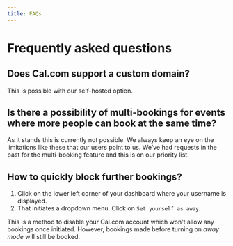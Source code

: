 ```yaml
---
title: FAQs
---
```


# Frequently asked questions

## Does Cal.com support a custom domain?
This is possible with our self-hosted option.

## Is there a possibility of multi-bookings for events where more people can book at the same time?
As it stands this is currently not possible. We always keep an eye on the limitations like these that our users point to us. We’ve had requests in the past for the multi-booking feature and this is on our priority list.

## How to quickly block further bookings?
1. Click on the lower left corner of your dashboard where your username is displayed.
2. That initiates a dropdown menu. Click on `Set yourself as away`.

This is a method to disable your Cal.com account which won't allow any bookings once initiated. However, bookings made before turning on *away mode* will still be booked.
